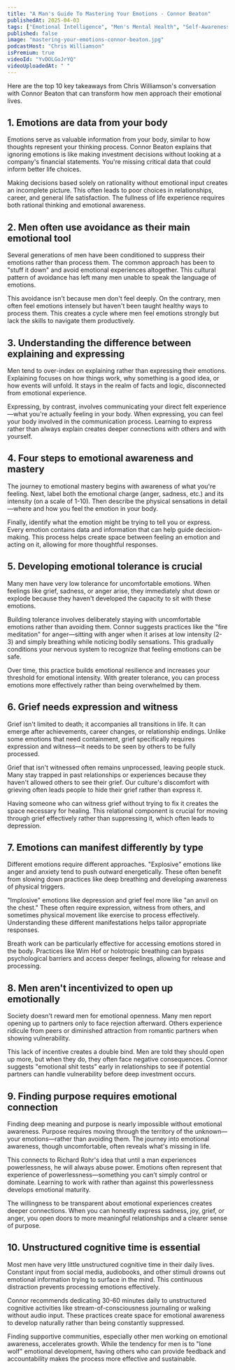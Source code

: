 ```yaml
---
title: "A Man's Guide To Mastering Your Emotions - Connor Beaton"
publishedAt: 2025-04-03
tags: ["Emotional Intelligence", "Men's Mental Health", "Self-Awareness"]
published: false
image: "mastering-your-emotions-connor-beaton.jpg"
podcastHost: "Chris Williamson"
isPremium: true
videoId: "YvDOLGoJrYQ"
videoUploadedAt: " "
---
```



<PodcastSummaryPageLayout frontmatter={frontmatter}>

Here are the top 10 key takeaways from Chris Williamson's conversation with Connor Beaton that can transform how men approach their emotional lives.

## 1. Emotions are data from your body

Emotions serve as valuable information from your body, similar to how thoughts represent your thinking process. Connor Beaton explains that ignoring emotions is like making investment decisions without looking at a company's financial statements. You're missing critical data that could inform better life choices.

Making decisions based solely on rationality without emotional input creates an incomplete picture. This often leads to poor choices in relationships, career, and general life satisfaction. The fullness of life experience requires both rational thinking and emotional awareness.

## 2. Men often use avoidance as their main emotional tool

Several generations of men have been conditioned to suppress their emotions rather than process them. The common approach has been to "stuff it down" and avoid emotional experiences altogether. This cultural pattern of avoidance has left many men unable to speak the language of emotions.

This avoidance isn't because men don't feel deeply. On the contrary, men often feel emotions intensely but haven't been taught healthy ways to process them. This creates a cycle where men feel emotions strongly but lack the skills to navigate them productively.

## 3. Understanding the difference between explaining and expressing

Men tend to over-index on explaining rather than expressing their emotions. Explaining focuses on how things work, why something is a good idea, or how events will unfold. It stays in the realm of facts and logic, disconnected from emotional experience.

Expressing, by contrast, involves communicating your direct felt experience—what you're actually feeling in your body. When expressing, you can feel your body involved in the communication process. Learning to express rather than always explain creates deeper connections with others and with yourself.

## 4. Four steps to emotional awareness and mastery

The journey to emotional mastery begins with awareness of what you're feeling. Next, label both the emotional charge (anger, sadness, etc.) and its intensity (on a scale of 1-10). Then describe the physical sensations in detail—where and how you feel the emotion in your body.

Finally, identify what the emotion might be trying to tell you or express. Every emotion contains data and information that can help guide decision-making. This process helps create space between feeling an emotion and acting on it, allowing for more thoughtful responses.

## 5. Developing emotional tolerance is crucial

Many men have very low tolerance for uncomfortable emotions. When feelings like grief, sadness, or anger arise, they immediately shut down or explode because they haven't developed the capacity to sit with these emotions.

Building tolerance involves deliberately staying with uncomfortable emotions rather than avoiding them. Connor suggests practices like the "fire meditation" for anger—sitting with anger when it arises at low intensity (2-3) and simply breathing while noticing bodily sensations. This gradually conditions your nervous system to recognize that feeling emotions can be safe.

Over time, this practice builds emotional resilience and increases your threshold for emotional intensity. With greater tolerance, you can process emotions more effectively rather than being overwhelmed by them.

## 6. Grief needs expression and witness

Grief isn't limited to death; it accompanies all transitions in life. It can emerge after achievements, career changes, or relationship endings. Unlike some emotions that need containment, grief specifically requires expression and witness—it needs to be seen by others to be fully processed.

Grief that isn't witnessed often remains unprocessed, leaving people stuck. Many stay trapped in past relationships or experiences because they haven't allowed others to see their grief. Our culture's discomfort with grieving often leads people to hide their grief rather than express it.

Having someone who can witness grief without trying to fix it creates the space necessary for healing. This relational component is crucial for moving through grief effectively rather than suppressing it, which often leads to depression.

## 7. Emotions can manifest differently by type

Different emotions require different approaches. "Explosive" emotions like anger and anxiety tend to push outward energetically. These often benefit from slowing down practices like deep breathing and developing awareness of physical triggers.

"Implosive" emotions like depression and grief feel more like "an anvil on the chest." These often require expression, witness from others, and sometimes physical movement like exercise to process effectively. Understanding these different manifestations helps tailor appropriate responses.

Breath work can be particularly effective for accessing emotions stored in the body. Practices like Wim Hof or holotropic breathing can bypass psychological barriers and access deeper feelings, allowing for release and processing.

## 8. Men aren't incentivized to open up emotionally

Society doesn't reward men for emotional openness. Many men report opening up to partners only to face rejection afterward. Others experience ridicule from peers or diminished attraction from romantic partners when showing vulnerability.

This lack of incentive creates a double bind. Men are told they should open up more, but when they do, they often face negative consequences. Connor suggests "emotional shit tests" early in relationships to see if potential partners can handle vulnerability before deep investment occurs.

## 9. Finding purpose requires emotional connection

Finding deep meaning and purpose is nearly impossible without emotional awareness. Purpose requires moving through the territory of the unknown—your emotions—rather than avoiding them. The journey into emotional awareness, though uncomfortable, often reveals what's missing in life.

This connects to Richard Rohr's idea that until a man experiences powerlessness, he will always abuse power. Emotions often represent that experience of powerlessness—something you can't simply control or dominate. Learning to work with rather than against this powerlessness develops emotional maturity.

The willingness to be transparent about emotional experiences creates deeper connections. When you can honestly express sadness, joy, grief, or anger, you open doors to more meaningful relationships and a clearer sense of purpose.

## 10. Unstructured cognitive time is essential

Most men have very little unstructured cognitive time in their daily lives. Constant input from social media, audiobooks, and other stimuli drowns out emotional information trying to surface in the mind. This continuous distraction prevents processing emotions effectively.

Connor recommends dedicating 30-60 minutes daily to unstructured cognitive activities like stream-of-consciousness journaling or walking without audio input. These practices create space for emotional awareness to develop naturally rather than being constantly suppressed.

Finding supportive communities, especially other men working on emotional awareness, accelerates growth. While the tendency for men is to "lone wolf" emotional development, having others who can provide feedback and accountability makes the process more effective and sustainable.

</PodcastSummaryPageLayout>
